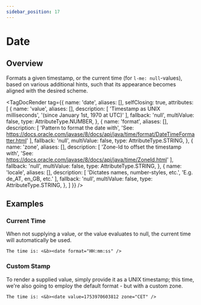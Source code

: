 ```yaml
---
sidebar_position: 17
---
```



# Date

## Overview

Formats a given timestamp, or the current time (for `l-me: null`-values), based on various additional hints, such that its appearance becomes aligned with the desired scheme.

<TagDocRender tag={{
  name: 'date',
  aliases: [],
  selfClosing: true,
  attributes: [
    {
      name: 'value',
      aliases: [],
      description: [
        'Timestamp as UNIX milliseconds',
        '(since January 1st, 1970 at UTC)'
      ],
      fallback: 'null',
      multiValue: false,
      type: AttributeType.NUMBER,
    },
    {
      name: 'format',
      aliases: [],
      description: [
        'Pattern to format the date with',
        'See: https://docs.oracle.com/javase/8/docs/api/java/time/format/DateTimeFormatter.html'
      ],
      fallback: 'null',
      multiValue: false,
      type: AttributeType.STRING,
    },
    {
      name: 'zone',
      aliases: [],
      description: [
        'Zone-Id to offset the timestamp with',
        'See: https://docs.oracle.com/javase/8/docs/api/java/time/ZoneId.html'
      ],
      fallback: 'null',
      multiValue: false,
      type: AttributeType.STRING,
    },
    {
      name: 'locale',
      aliases: [],
      description: [
        'Dictates names, number-styles, etc.',
        'E.g. de_AT, en_GB, etc.'
      ],
      fallback: 'null',
      multiValue: false,
      type: AttributeType.STRING,
    },
  ]
}} />

## Examples

### Current Time

When not supplying a value, or the value evaluates to null, the current time will automatically be used.

```!!!component-markup
The time is: <&b><date format="HH:mm:ss" />
```

### Custom Stamp

To render a supplied value, simply provide it as a UNIX timestamp; this time, we're also going to employ the default format - but with a custom zone.

```!component-markup
The time is: <&b><date value=1753970603812 zone="CET" />
```